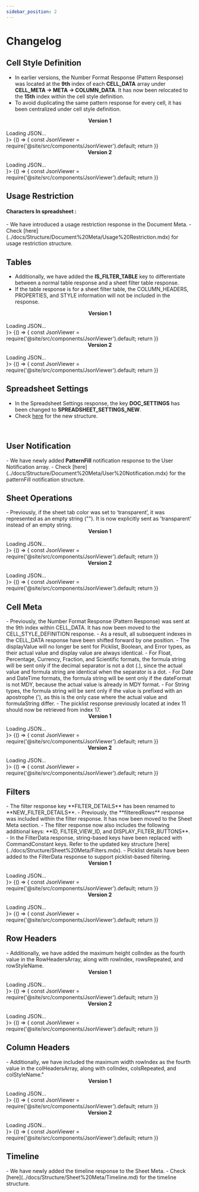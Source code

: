 ```yaml
---
sidebar_position: 2
---
```



# Changelog

<Tabs>
<TabItem value="documentMeta" label="Document Meta">

<h2>Cell Style Definition</h2>

- In earlier versions, the Number Format Response (Pattern Response) was located at the **9th** index of each **CELL_DATA** array under **CELL_META -> META -> COLUMN_DATA**. It has now been relocated to the **15th** index within the cell style definition.
- To avoid duplicating the same pattern response for every cell, it has been centralized under cell style definition.
<div style={{ display: 'flex', gap: '20px'}}>
  <div style={{ flex: 1}}>
    <center><b>Version 1</b></center>
    <br/>
    <BrowserOnly fallback={<div>Loading JSON...</div>}>
      {() => {
        const JsonViewer = require('@site/src/components/JsonViewer').default;
        return <JsonViewer data={{
        "CELLSTYLES_DEFINITION": {
        "__operation_type__": {
            "ce3": [
                "#85c1e9",
                "#763e8d",
                18,
                "Lato",
                "bold",
                "italic",
                "solid",
                "solid",
                "wrap",
                "start",
                "middle",
                [
                    "0.0138in solid #000000",
                    "0.0138in solid #000000",
                    "0.0138in solid #000000",
                    "0.0138in solid #000000"
                ],
                "45",
                "2",
                "Lato"
            ]
        }
    }
    }} />
      }}
    </BrowserOnly>
  </div>
  <div style={{ flex: 1 }}>
    <center><b>Version 2</b></center>
    <br/>
    <BrowserOnly fallback={<div>Loading JSON...</div>}>
      {() => {
        const JsonViewer = require('@site/src/components/JsonViewer').default;
        return <JsonViewer data={{
        "CELLSTYLES_DEFINITION": {
        "__operation_type__": {
            "ce3": [
                "#85c1e9",
                "#763e8d",
                18,
                "Lato",
                "bold",
                "italic",
                "solid",
                "solid",
                "wrap",
                "start",
                "middle",
                [
                    "0.0138in solid #000000",
                    "0.0138in solid #000000",
                    "0.0138in solid #000000",
                    "0.0138in solid #000000"
                ],
                "45",
                "2",
                "Lato",
                {
                    "FORMATTYPE": "ACCOUNTING",
                    "FORMATSTRING": "%5B%3E0%5D_%28%5B%24en-US%5D*%20%23%2C%23%230.00_%29%3B%5B%3C0%5D_%28%5B%24en-US%5D*%20%28%23%2C%23%230.00%29%3B_%28%5B%24en-US%5D*%20%22-%22%23%3F%3F_%29%3B_%28%40_%29",
                    "DECIMALS": 2,
                    "LEADINGZEROES": 1,
                    "ISGROUPINGUSED": true,
                    "ISCUSTOM": false
                }
            ]
        }
    }
    }} />
      }}
    </BrowserOnly>
  </div>
</div>
<br/>

<h2>Usage Restriction</h2>

<h4>Characters In spreadsheet :</h4>
- We have introduced a usage restriction response in the Document Meta.
- Check [here](../docs/Structure/Document%20Meta/Usage%20Restriction.mdx) for usage restriction structure.
<br/>

<h2>Tables</h2>

- Additionally, we have added the **IS_FILTER_TABLE** key to differentiate between a normal table response and a sheet filter table response.
- If the table response is for a sheet filter table, the COLUMN_HEADERS, PROPERTIES, and STYLE information will not be included in the response.
<div style={{ display: 'flex', gap: '20px'}}>
  <div style={{ flex: 1}}>
    <center><b>Version 1</b></center>
    <br/>
    <BrowserOnly fallback={<div>Loading JSON...</div>}>
    {() => {
        const JsonViewer = require('@site/src/components/JsonViewer').default;
        return <JsonViewer data={{
            "TABLE": {
            "__operation_type__": [
                {
                    "COLUMN_HEADERS" : [
                        "A",
                        "B"
                    ],
                    "RESIZE": false,
                    "RANGES": [
                        "0#",
                        3,
                        4,
                        8,
                        6
                    ],
                    "ID": 0,
                    "PROPERTIES" : [
                        1,
                        0,
                        0,
                        0,
                        1,
                        0
                    ],
                    "STYLE" : "Table1 Style",
                    "NAME": "Table1"
                }
            ]
        }
        }} />
    }}
    </BrowserOnly>
  </div>
  <div style={{ flex: 1 }}>
    <center><b>Version 2</b></center>
    <br/>
    <BrowserOnly fallback={<div>Loading JSON...</div>}>
    {() => {
        const JsonViewer = require('@site/src/components/JsonViewer').default;
        return <JsonViewer data={{
            "TABLE": {
            "__operation_type__": [
                {
                    "COLUMN_HEADERS" : [
                        "A",
                        "B"
                    ],
                    "RESIZE": false,
                    "RANGES": [
                        "0#",
                        3,
                        4,
                        8,
                        6
                    ],
                    "ID": 0,
                    "PROPERTIES" : [
                        1,
                        0,
                        0,
                        0,
                        1,
                        0
                    ],
                    "STYLE" : "Table1 Style",
                    "NAME": "Table1",
                    "IS_FILTER_TABLE": true
                }
            ]
        }
        }} />
        }}
    </BrowserOnly>
  </div>
</div>
<br/>

<h2>Spreadsheet Settings</h2>

- In the Spreadsheet Settings response, the key <b>DOC_SETTINGS</b> has been changed to <b>SPREADSHEET_SETTINGS_NEW</b>.
- Check [here](../docs/Structure/Document%20Meta/Spreadsheet%20Settings.md) for the new structure.
<br/>

<h2>User Notification</h2>
- We have newly added <b>PatternFill</b> notification response to the User Notification array.
- Check [here](../docs/Structure/Document%20Meta/User%20Notification.mdx) for the patternFill notification structure.
<br/>

<h2>Sheet Operations</h2>
- Previously, if the sheet tab color was set to ‘transparent’, it was represented as an empty string (""). It is now explicitly sent as 'transparent' instead of an empty string.
<div style={{ display: 'flex', gap: '20px'}}>
  <div style={{ flex: 1}}>
    <center><b>Version 1</b></center>
    <br/>
    <BrowserOnly fallback={<div>Loading JSON...</div>}>
    {() => {
        const JsonViewer = require('@site/src/components/JsonViewer').default;
        return <JsonViewer data={{
        "WORKSHEETS": {
            "INSERT": [
                [
                    "0#",
                    "Sheet1",
                    0,
                    "",
                    false
                ]
            ]
        }
    }} />
    }}
 </BrowserOnly>
  </div>
  <div style={{ flex: 1 }}>
    <center><b>Version 2</b></center>
    <br/>
    <BrowserOnly fallback={<div>Loading JSON...</div>}>
    {() => {
        const JsonViewer = require('@site/src/components/JsonViewer').default;
        return <JsonViewer data={{
        "WORKSHEETS": {
            "INSERT": [
                [
                    "0#",
                    "Sheet1",
                    0,
                    "transparent",
                    false
                ]
            ]
        }
    }} />
    }}
 </BrowserOnly>
  </div>
</div>
</TabItem>

<TabItem value="sheetMeta" label="Sheet Meta">

<h2>Cell Meta</h2>
- Previously, the Number Format Response (Pattern Response) was sent at the 9th index within CELL_DATA. It has now been moved to the CELL_STYLE_DEFINITION response.
- As a result, all subsequent indexes in the CELL_DATA response have been shifted forward by one position.
- The displayValue will no longer be sent for Picklist, Boolean, and Error types, as their actual value and display value are always identical.
- For Float, Percentage, Currency, Fraction, and Scientific formats, the formula string will be sent only if the decimal separator is not a dot (.), since the actual value and formula string are identical when the separator is a dot.
- For Date and DateTime formats, the formula string will be sent only if the dateFormat is not MDY, because the actual value is already in MDY format.
- For String types, the formula string will be sent only if the value is prefixed with an apostrophe ('), as this is the only case where the actual value and formulaString differ.
- The picklist response previously located at index 11 should now be retrieved from index 17.
<div style={{ display: 'flex', gap: '20px'}}>
  <div style={{ flex: 1}}>
    <center><b>Version 1</b></center>
    <br/>
    <BrowserOnly fallback={<div>Loading JSON...</div>}>
    {() => {
        const JsonViewer = require('@site/src/components/JsonViewer').default;
        return <JsonViewer data={{
            "CELL_META": {
            "META": {
                "ROW_DATA": [
                    [
                        28,
                        1,
                        "0"
                    ]
                ],
                "COLUMN_DATA": {
                    "0": [
                        [
                            4,
                            1,
                            [
                                "'Yet to start\nBlocked'",
                                "''",
                                "'=D26'",
                                "",
                                [],
                                [],
                                "",
                                "STRING",
                                "",
                                {},
                                1,
                                0,
                                [],
                                -1,
                                "",
                                [],
                                0,
                                [],
                                [
                                    0,
                                    [
                                        0,
                                        1
                                    ]
                                ],
                                [],
                                {},
                                {
                                    "PL_LIST": [
                                        {
                                            "COLOR": {
                                                "hexColor": "#563b30"
                                            },
                                            "BG_COLOR": {
                                                "hexColor": "#e8dbd6"
                                            },
                                            "DISPLAY_STRING": "Yet to start"
                                        },
                                        {
                                            "COLOR": {
                                                "hexColor": "#606620"
                                            },
                                            "BG_COLOR": {
                                                "hexColor": "#edf0cf"
                                            },
                                            "DISPLAY_STRING": "Blocked"
                                        }
                                    ],
                                    "STACK_DIRECTION": "vrt"
                                },
                                0
                            ]
                        ]
                    ]
                }
            }
        }
        }} />
        }}
    </BrowserOnly>
  </div>
  <div style={{ flex: 1 }}>
    <center><b>Version 2</b></center>
    <br/>
    <BrowserOnly fallback={<div>Loading JSON...</div>}>
    {() => {
        const JsonViewer = require('@site/src/components/JsonViewer').default;
        return <JsonViewer data={{
            "CELL_META": {
            "META": {
                "ROW_DATA": [
                    [
                        28,
                        1,
                        "0"
                    ]
                ],
                "COLUMN_DATA": {
                    "0": [
                        [
                            4,
                            1,
                            [
                                "'Yet to start\nBlocked'",
                                "''",
                                "'=D26'",
                                "",
                                [],
                                [],
                                "",
                                "STRING",
                                "",
                                1,
                                0,
                                [],
                                -1,
                                "",
                                [],
                                0,
                                [],
                                [
                                    0,
                                    [
                                        0,
                                        1
                                    ]
                                ],
                                [],
                                {},
                                {
                                    "PL_LIST": [
                                        {
                                            "COLOR": {
                                                "hexColor": "#563b30"
                                            },
                                            "BG_COLOR": {
                                                "hexColor": "#e8dbd6"
                                            },
                                            "DISPLAY_STRING": "Yet to start"
                                        },
                                        {
                                            "COLOR": {
                                                "hexColor": "#606620"
                                            },
                                            "BG_COLOR": {
                                                "hexColor": "#edf0cf"
                                            },
                                            "DISPLAY_STRING": "Blocked"
                                        }
                                    ],
                                    "STACK_DIRECTION": "vrt"
                                },
                                0
                            ]
                        ]
                    ]
                }
            }
        }
        }} />
        }}
    </BrowserOnly>
  </div>
</div>
<br/>

<h2>Filters</h2>
- The filter response key **FILTER_DETAILS** has been renamed to **NEW_FILTER_DETAILS**.
- Previously, the **filteredRows** response was included within the filter response. It has now been moved to the Sheet Meta section.
- The filter response now also includes the following additional keys: **ID, FILTER_VIEW_ID, and DISPLAY_FILTER_BUTTONS**.
- In the FilterData response, string-based keys have been replaced with CommandConstant keys. Refer to the updated key structure [here](../docs/Structure/Sheet%20Meta/Filters.mdx).
- Picklist details have been added to the FilterData response to support picklist-based filtering.
<div style={{ display: 'flex', gap: '20px'}}>
  <div style={{ flex: 1}}>
    <center><b>Version 1</b></center>
    <br/>
    <BrowserOnly fallback={<div>Loading JSON...</div>}>
    {() => {
        const JsonViewer = require('@site/src/components/JsonViewer').default;
        return <JsonViewer data={{
        "SHEET_META" : {
            "FILTER_DETAILS": [
            {
                "ASSOCIATED_SHEET_NAME": "0#",
                "FILTER_RANGE": [
                    3,
                    4,
                    8,
                    6
                ],
                "FILTER_CRITERIA_APPLIED_COLS": [
                    4
                ],
                "TOGGLE_FILTER": false,
                "FILTERED_ROWS": [
                    [
                        5,
                        1,
                        "ro1"
                    ]
                ]
            }
            ]
        }
        }} />
        }}
    </BrowserOnly>
  </div>
  <div style={{ flex: 1 }}>
    <center><b>Version 2</b></center>
    <br/>
    <BrowserOnly fallback={<div>Loading JSON...</div>}>
    {() => {
        const JsonViewer = require('@site/src/components/JsonViewer').default;
        return <JsonViewer data={{
        "SHEET_META": {
            "NEW_FILTER_DETAILS": [
            {
                "ASSOCIATED_SHEET_NAME": "0#",
                "FILTER_RANGE": [
                    3,
                    4,
                    8,
                    6
                ],
                "FILTER_CRITERIA_APPLIED_COLS": [
                    4
                ],
                "TOGGLE_FILTER": false,
                "ID": 0,
                "FILTER_VIEW_ID": 100,
                "DISPLAY_FILTER_BUTTONS" : true
            }
            ],
            "FILTERED_ROWS": [
                [
                    5,
                    1,
                    "ro1"
                ]
            ],
            "FILTERED_ROW_COUNT" : 2
        }
        }} />
        }}
    </BrowserOnly>
  </div>
</div>
<br/>

<h2>Row Headers</h2>
- Additionally, we have added the maximum height colIndex as the fourth value in the RowHeadersArray, along with rowIndex, rowsRepeated, and rowStyleName.
<div style={{ display: 'flex', gap: '20px'}}>
  <div style={{ flex: 1}}>
    <center><b>Version 1</b></center>
    <br/>
    <BrowserOnly fallback={<div>Loading JSON...</div>}>
    {() => {
        const JsonViewer = require('@site/src/components/JsonViewer').default;
        return <JsonViewer data={{
            "ROW_HEADERS": {
        "META": [
            [
                0,
                1,
                "ro2"
            ]
        ]
    }
    }} />
    }}
</BrowserOnly>
  </div>
  <div style={{ flex: 1 }}>
    <center><b>Version 2</b></center>
    <br/>
    <BrowserOnly fallback={<div>Loading JSON...</div>}>
    {() => {
        const JsonViewer = require('@site/src/components/JsonViewer').default;
        return <JsonViewer data={{
            "ROW_HEADERS": {
        "META": [
            [
                0,
                1,
                "ro2",
                -1
            ]
        ]
    }
    }} />
    }}
</BrowserOnly>
  </div>
</div>
<br/>

<h2>Column Headers</h2>
- Additionally, we have included the maximum width rowIndex as the fourth value in the colHeadersArray, along with colIndex, colsRepeated, and colStyleName."
<div style={{ display: 'flex', gap: '20px'}}>
  <div style={{ flex: 1}}>
    <center><b>Version 1</b></center>
    <br/>
    <BrowserOnly fallback={<div>Loading JSON...</div>}>
    {() => {
        const JsonViewer = require('@site/src/components/JsonViewer').default;
        return <JsonViewer data={{
            "COLUMN_HEADERS": {
        "META": [
            [
                0,
                1,
                "co1"
            ]
        ]
    }
    }} />
    }}
</BrowserOnly>
  </div>
  <div style={{ flex: 1 }}>
    <center><b>Version 2</b></center>
    <br/>
    <BrowserOnly fallback={<div>Loading JSON...</div>}>
    {() => {
        const JsonViewer = require('@site/src/components/JsonViewer').default;
        return <JsonViewer data={{
            "COLUMN_HEADERS": {
        "META": [
            [
                0,
                1,
                "co1",
                -1
            ]
        ]
    }
    }} />
    }}
</BrowserOnly>
  </div>
</div>
<br/>

<h2> Timeline</h2>
- We have newly added the timeline response to the Sheet Meta.
- Check [here](../docs/Structure/Sheet%20Meta/Timeline.md) for the timeline structure.
</TabItem>

</Tabs>